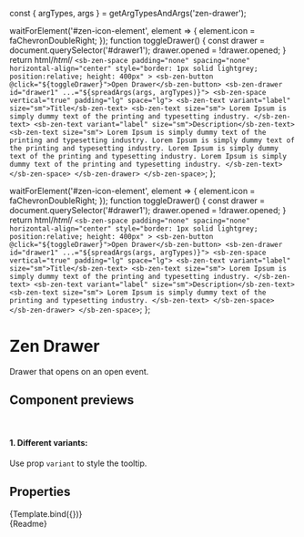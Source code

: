 const { argTypes, args } = getArgTypesAndArgs('zen-drawer');

<Meta title="Layout/Drawer" component="zen-drawer" argTypes={argTypes} />

  waitForElement('#zen-icon-element', element => {
    element.icon = faChevronDoubleRight;
  });
  function toggleDrawer() {
    const drawer = document.querySelector('#drawer1');
    drawer.opened = !drawer.opened;
  }
  return html/*html*/ `
    <sb-zen-space
      padding="none"
      spacing="none"
      horizontal-align="center"
      style="border: 1px solid lightgrey; position:relative; height: 400px"
    >
      <sb-zen-button @click="${toggleDrawer}">Open Drawer</sb-zen-button>
      <sb-zen-drawer id="drawer1" ...="${spreadArgs(args, argTypes)}">
        <sb-zen-space vertical="true" padding="lg" space="lg">
          <sb-zen-text variant="label" size="sm">Title</sb-zen-text>
          <sb-zen-text size="sm">
            Lorem Ipsum is simply dummy text of the printing and typesetting industry.
          </sb-zen-text>
          <sb-zen-text variant="label" size="sm">Description</sb-zen-text>
          <sb-zen-text size="sm">
            Lorem Ipsum is simply dummy text of the printing and typesetting industry. Lorem Ipsum is simply dummy text
            of the printing and typesetting industry. Lorem Ipsum is simply dummy text of the printing and typesetting
            industry. Lorem Ipsum is simply dummy text of the printing and typesetting industry.
          </sb-zen-text>
        </sb-zen-space>
      </sb-zen-drawer>
    </sb-zen-space>
  `;
};

  waitForElement('#zen-icon-element', element => {
    element.icon = faChevronDoubleRight;
  });
  function toggleDrawer() {
    const drawer = document.querySelector('#drawer1');
    drawer.opened = !drawer.opened;
  }
  return html/*html*/ `
    <sb-zen-space
      padding="none"
      spacing="none"
      horizontal-align="center"
      style="border: 1px solid lightgrey; position:relative; height: 400px"
    >
      <sb-zen-button @click="${toggleDrawer}">Open Drawer</sb-zen-button>
      <sb-zen-drawer id="drawer1" ...="${spreadArgs(args, argTypes)}">
        <sb-zen-space vertical="true" padding="lg" space="lg">
          <sb-zen-text variant="label" size="sm">Title</sb-zen-text>
          <sb-zen-text size="sm">
            Lorem Ipsum is simply dummy text of the printing and typesetting industry.
          </sb-zen-text>
          <sb-zen-text variant="label" size="sm">Description</sb-zen-text>
          <sb-zen-text size="sm">
            Lorem Ipsum is simply dummy text of the printing and typesetting industry.
          </sb-zen-text>
        </sb-zen-space>
      </sb-zen-drawer>
    </sb-zen-space>
  `;
};

# Zen Drawer

Drawer that opens on an open event.

## Component previews

<br />

#### 1. Different variants:

Use prop `variant` to style the tooltip.

## Properties

<Canvas>
  <Story
    name="default"
    args={{
      ...args,
      position: 'right',
    }}
  >
    {Template.bind({})}
  </Story>
</Canvas>

<ArgsTable story="default" />

<div class="stencildoc" />
<Description>{Readme}</Description>
